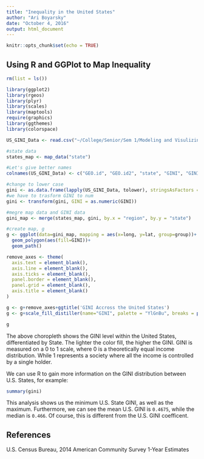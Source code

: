 ```yaml
---
title: "Inequality in the United States"
author: "Ari Boyarsky"
date: "October 4, 2016"
output: html_document
---
```


```r
knitr::opts_chunk$set(echo = TRUE)
```

## Using R and GGPlot to Map Inequality

```r
rm(list = ls())

library(ggplot2)
library(rgeos)
library(plyr)
library(scales)
library(maptools)
require(graphics)
library(ggthemes)
library(colorspace)

US_GINI_Data <- read.csv("~/College/Senior/Sem 1/Modeling and Visulizing Politics/RVisulization/US Census Data Intra-US GINI/ACS_15_1YR_B19083_with_ann.csv")

#state data
states_map <- map_data("state")

#Let's give better names
colnames(US_GINI_Data) <- c("GEO.id", "GEO.id2", "state", "GINI", "GINI2")

#change to lower case
gini <- as.data.frame(lapply(US_GINI_Data, tolower), stringsAsFactors = FALSE)
#we have to trasform GINI to num
gini <- transform(gini, GINI = as.numeric(GINI))

#megre map data and GINI data
gini_map <- merge(states_map, gini, by.x = "region", by.y = "state")

#create map, g
g <- ggplot(data=gini_map, mapping = aes(x=long, y=lat, group=group))+
  geom_polygon(aes(fill=GINI))+
  geom_path()

remove_axes <- theme(
  axis.text = element_blank(),
  axis.line = element_blank(),
  axis.ticks = element_blank(),
  panel.border = element_blank(),
  panel.grid = element_blank(),
  axis.title = element_blank()
)

g <- g+remove_axes+ggtitle('GINI Accross the United States')
g <- g+scale_fill_distiller(name="GINI", palette = "YlGnBu", breaks = pretty_breaks(n = 5))

```
```r
g
```

The above choropleth shows the GINI level within the United States, differentiated by State. The lighter the color fill, the higher the GINI. GINI is measured on a 0 to 1 scale, where 0 is a theoretically equal income distribution. While 1 represents a society where all the income is controlled by a single holder. 

We can use R to gain more information on the GINI distribution between U.S. States, for example:

```r
summary(gini)
```
This analysis shows us the minimum U.S. State GINI, as well as the maximum. Furthermore, we can see the mean U.S. GINI is `0.4675`, while the median is `0.466`. Of course, this is different from the U.S. GINI coefficent. 

## References

U.S. Census Bureau, 2014 American Community Survey 1-Year Estimates